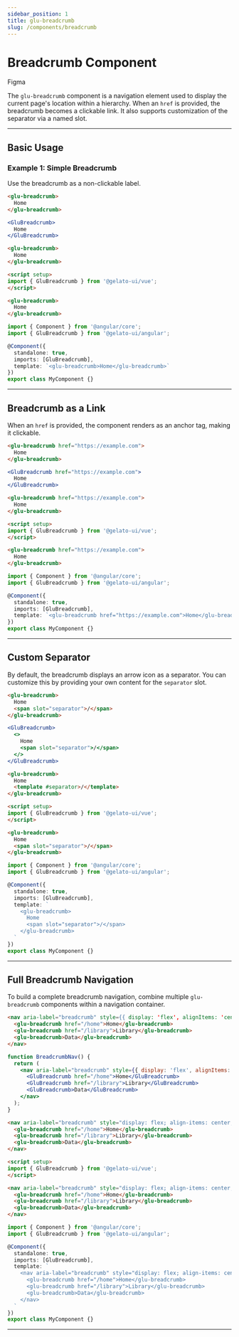 ```yaml
---
sidebar_position: 1
title: glu-breadcrumb
slug: /components/breadcrumb
---
```


# Breadcrumb Component


<p>
  <glu-button target="_blank" rel="noopener noreferrer" href="https://www.figma.com/design/jSs4mJxj7dJbXsCE1IHtqt/GelatoUI-Design-System-(V-0.1.0)?node-id=325-6919&p=f&t=QsMKFgYzFn6Cdpu3-0">Figma</glu-button>
</p>

The `glu-breadcrumb` component is a navigation element used to display the current page's location within a hierarchy. When an `href` is provided, the breadcrumb becomes a clickable link. It also supports customization of the separator via a named slot.

---

## Basic Usage

### Example 1: Simple Breadcrumb

Use the breadcrumb as a non-clickable label.

<Tabs>
  <TabItem value="html" label="HTML">

  ```html live
  <glu-breadcrumb>
    Home
  </glu-breadcrumb>
  ```

  </TabItem>
  <TabItem value="jsx" label="React">

  ```jsx live
  <GluBreadcrumb>
    Home
  </GluBreadcrumb>
  ```

  </TabItem>
  <TabItem value="vue" label="Vue">

  ```html live
  <glu-breadcrumb>
    Home
  </glu-breadcrumb>

  <script setup>
  import { GluBreadcrumb } from '@gelato-ui/vue';
  </script>
  ```

  </TabItem>
  <TabItem value="angular" label="Angular">

  ```html live
  <glu-breadcrumb>
    Home
  </glu-breadcrumb>
  ```

  ```ts live
  import { Component } from '@angular/core';
  import { GluBreadcrumb } from '@gelato-ui/angular';

  @Component({
    standalone: true,
    imports: [GluBreadcrumb],
    template: `<glu-breadcrumb>Home</glu-breadcrumb>`
  })
  export class MyComponent {}
  ```
  </TabItem>
</Tabs>

---

## Breadcrumb as a Link

When an `href` is provided, the component renders as an anchor tag, making it clickable.

<Tabs>
  <TabItem value="html" label="HTML">

  ```html live
  <glu-breadcrumb href="https://example.com">
    Home
  </glu-breadcrumb>
  ```

  </TabItem>
  <TabItem value="jsx" label="React">

  ```jsx live
  <GluBreadcrumb href="https://example.com">
    Home
  </GluBreadcrumb>
  ```

  </TabItem>
  <TabItem value="vue" label="Vue">

  ```html live
  <glu-breadcrumb href="https://example.com">
    Home
  </glu-breadcrumb>

  <script setup>
  import { GluBreadcrumb } from '@gelato-ui/vue';
  </script>
  ```

  </TabItem>
  <TabItem value="angular" label="Angular">

  ```html live
  <glu-breadcrumb href="https://example.com">
    Home
  </glu-breadcrumb>
  ```

  ```ts live
  import { Component } from '@angular/core';
  import { GluBreadcrumb } from '@gelato-ui/angular';

  @Component({
    standalone: true,
    imports: [GluBreadcrumb],
    template: `<glu-breadcrumb href="https://example.com">Home</glu-breadcrumb>`
  })
  export class MyComponent {}
  ```
  </TabItem>
</Tabs>

---

## Custom Separator

By default, the breadcrumb displays an arrow icon as a separator. You can customize this by providing your own content for the `separator` slot.

<Tabs>
  <TabItem value="html" label="HTML">

  ```html live
  <glu-breadcrumb>
    Home
    <span slot="separator">/</span>
  </glu-breadcrumb>
  ```

  </TabItem>
  <TabItem value="jsx" label="React">

  ```jsx live
  <GluBreadcrumb>
    <>
      Home
      <span slot="separator">/</span>
    </>
  </GluBreadcrumb>
  ```

  </TabItem>
  <TabItem value="vue" label="Vue">

  ```html live
  <glu-breadcrumb>
    Home
    <template #separator>/</template>
  </glu-breadcrumb>

  <script setup>
  import { GluBreadcrumb } from '@gelato-ui/vue';
  </script>
  ```

  </TabItem>
  <TabItem value="angular" label="Angular">

  ```html live
  <glu-breadcrumb>
    Home
    <span slot="separator">/</span>
  </glu-breadcrumb>
  ```

  ```ts live
  import { Component } from '@angular/core';
  import { GluBreadcrumb } from '@gelato-ui/angular';

  @Component({
    standalone: true,
    imports: [GluBreadcrumb],
    template: `
      <glu-breadcrumb>
        Home
        <span slot="separator">/</span>
      </glu-breadcrumb>
    `
  })
  export class MyComponent {}
  ```
  </TabItem>
</Tabs>

---

## Full Breadcrumb Navigation

To build a complete breadcrumb navigation, combine multiple `glu-breadcrumb` components within a navigation container.

<Tabs>
  <TabItem value="html" label="HTML">

  ```html live
  <nav aria-label="breadcrumb" style={{ display: 'flex', alignItems: 'center', gap: '0.75rem' }}>
    <glu-breadcrumb href="/home">Home</glu-breadcrumb>
    <glu-breadcrumb href="/library">Library</glu-breadcrumb>
    <glu-breadcrumb>Data</glu-breadcrumb>
  </nav>
  ```

  </TabItem>
  <TabItem value="jsx" label="React">

  ```jsx live
  function BreadcrumbNav() {
    return (
      <nav aria-label="breadcrumb" style={{ display: 'flex', alignItems: 'center' }}>
        <GluBreadcrumb href="/home">Home</GluBreadcrumb>
        <GluBreadcrumb href="/library">Library</GluBreadcrumb>
        <GluBreadcrumb>Data</GluBreadcrumb>
      </nav>
    );
  }
  ```

  </TabItem>
  <TabItem value="vue" label="Vue">

  ```html live
  <nav aria-label="breadcrumb" style="display: flex; align-items: center;">
    <glu-breadcrumb href="/home">Home</glu-breadcrumb>
    <glu-breadcrumb href="/library">Library</glu-breadcrumb>
    <glu-breadcrumb>Data</glu-breadcrumb>
  </nav>

  <script setup>
  import { GluBreadcrumb } from '@gelato-ui/vue';
  </script>
  ```

  </TabItem>
  <TabItem value="angular" label="Angular">

  ```html live
  <nav aria-label="breadcrumb" style="display: flex; align-items: center;">
    <glu-breadcrumb href="/home">Home</glu-breadcrumb>
    <glu-breadcrumb href="/library">Library</glu-breadcrumb>
    <glu-breadcrumb>Data</glu-breadcrumb>
  </nav>
  ```

  ```ts live
  import { Component } from '@angular/core';
  import { GluBreadcrumb } from '@gelato-ui/angular';

  @Component({
    standalone: true,
    imports: [GluBreadcrumb],
    template: `
      <nav aria-label="breadcrumb" style="display: flex; align-items: center;">
        <glu-breadcrumb href="/home">Home</glu-breadcrumb>
        <glu-breadcrumb href="/library">Library</glu-breadcrumb>
        <glu-breadcrumb>Data</glu-breadcrumb>
      </nav>
    `
  })
  export class MyComponent {}
  ```
  </TabItem>
</Tabs>

---

<BreadcrumbReadme />

